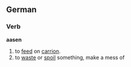 ==German==
===Verb===
'''aasen'''
# to [[feed]] on [[carrion]].
# to [[waste]] or [[spoil]] something, make a mess of